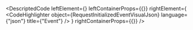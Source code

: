 
<DescriptedCode
  leftElement={<RequestInitializedEventDesc />}
  leftContainerProps={{}}
  rightElement={
    <CodeHighlighter
      object={RequestInitializedEventVisualJson}
      language={"json"}
      title={"Event"}
    />
  }
  rightContainerProps={{}}
/>
